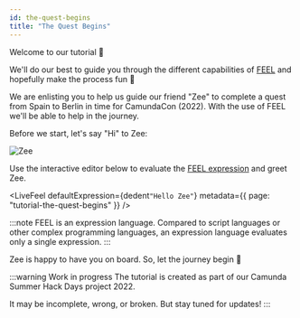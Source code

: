 ```yaml
---
id: the-quest-begins
title: "The Quest Begins"
---
```



Welcome to our tutorial :wave:

We'll do our best to guide you through the different capabilities
of [FEEL](/docs/reference/what-is-feel.md) and hopefully make the
process fun :tada:

We are enlisting you to help us guide our friend "Zee" to complete a quest from Spain to Berlin in
time for CamundaCon (2022). With the use of FEEL we'll be able to help in the journey.

Before we start, let's say "Hi" to Zee:

![Zee](/img/zee.png)

Use the interactive editor below to evaluate the
[FEEL expression](/docs/reference/language-guide/feel-expressions-introduction.md) and greet Zee.

<LiveFeel
    defaultExpression={dedent`
    "Hello Zee"
    `}
    metadata={{ page: "tutorial-the-quest-begins" }}
/>

:::note
FEEL is an expression language. Compared to script languages or other complex programming
languages, an expression language evaluates only a single expression.
:::

Zee is happy to have you on board. So, let the journey begin :rocket:

:::warning Work in progress
The tutorial is created as part of our Camunda Summer Hack Days project 2022.

It may be incomplete, wrong, or broken. But stay tuned for updates!
:::
